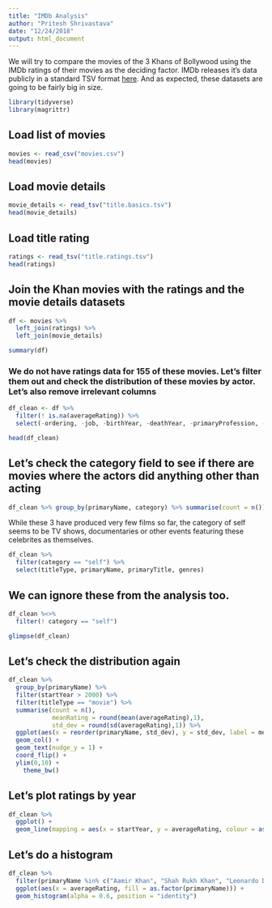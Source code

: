 ```yaml
---
title: "IMDb Analysis"
author: "Pritesh Shrivastava"
date: "12/24/2018"
output: html_document
---
```


We will try to compare the movies of the 3 Khans of Bollywood using the IMDb ratings of their movies as the deciding factor.
IMDb releases it's data publicly in a standard TSV format [here](https://datasets.imdbws.com/). And as expected, these datasets are going to be fairly big in size. 

```r
library(tidyverse)
library(magrittr)
```

## Load list of movies
```r
movies <- read_csv("movies.csv")
head(movies)
```

## Load movie details
```r
movie_details <- read_tsv("title.basics.tsv")
head(movie_details)
```


## Load title rating
```r
ratings <- read_tsv("title.ratings.tsv")
head(ratings)
```

## Join the Khan movies with the ratings and the movie details datasets
```r
df <- movies %>%
  left_join(ratings) %>%
  left_join(movie_details)

summary(df)
```

### We do not have ratings data for 155 of these movies. Let's filter them out and check the distribution of these movies by actor. Let's also remove irrelevant columns
```r
df_clean <- df %>%
  filter(! is.na(averageRating)) %>%
  select(-ordering, -job, -birthYear, -deathYear, -primaryProfession, -knownForTitles, -endYear)

head(df_clean)
```

## Let's check the category field to see if there are movies where the actors did anything other than acting 
```r
df_clean %>% group_by(primaryName, category) %>% summarise(count = n())
```

While these 3 have produced very few films so far, the category of self seems to be TV shows, documentaries or other events featuring these celebrites as themselves. 
```r
df_clean %>%
  filter(category == "self") %>%
  select(titleType, primaryName, primaryTitle, genres)
```

## We can ignore these from the analysis too.
```r
df_clean %<>%
  filter(! category == "self")

glimpse(df_clean)
```

## Let's check the distribution again
```r
df_clean %>%
  group_by(primaryName) %>%
  filter(startYear > 2000) %>%
  filter(titleType == "movie") %>%
  summarise(count = n(), 
            meanRating = round(mean(averageRating),1),
            std_dev = round(sd(averageRating),1)) %>%
  ggplot(aes(x = reorder(primaryName, std_dev), y = std_dev, label = meanRating)) +
  geom_col() +
  geom_text(nudge_y = 1) +
  coord_flip() + 
  ylim(0,10) +
    theme_bw()
```

## Let's plot ratings by year 
```r
df_clean %>%
  ggplot() +
  geom_line(mapping = aes(x = startYear, y = averageRating, colour = as.factor(primaryName)))
```

## Let's do a histogram
```r
df_clean %>%
  filter(primaryName %in% c("Aamir Khan", "Shah Rukh Khan", "Leonardo DiCaprio")) %>%
  ggplot(aes(x = averageRating, fill = as.factor(primaryName))) +
  geom_histogram(alpha = 0.6, position = "identity")
```


